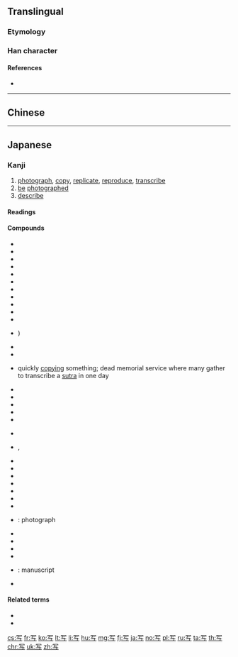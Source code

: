 {{also|冩|寫}}
==Translingual==
{{stroke order|strokes=5}}
{{ja-forms|[[写]]|[[写]]|[[寫]]}}

===Etymology===
{{Han simp|寫}}

===Han character===
{{Han char|rn=14|rad=冖|as=03|sn=5|four=|canj=BYSM|ids=⿱冖与}}

====References====
* {{Han ref|kx=0130.161|dkj=01570|dj=0292.170|hdz=10303.010|uh=5199|ud=20889}}

----

==Chinese==
{{zh-see|寫}}

----

==Japanese==

===Kanji===
{{ja-kanji|grade=3|rs=冖03|style=s|kyu=寫}}

# [[photograph]], [[copy]], [[replicate]], [[reproduce]], [[transcribe]]
# [[be]] [[photographed]]
# [[describe]]

====Readings====
{{ja-readings|goon=[[しゃ]] (sha)|kanon=[[しゃ]] (sha)|kun=[[うつす]] ([[写す]], utsusu), [[うつし]] ([[写し]], utsushi)}}

====Compounds====
{{der-top|Compounds}}
* {{ja-r|映写|えいしゃ}}
* {{ja-r|活写|かっしゃ}}
* {{ja-r|誤写|ごしゃ}}
* {{ja-r|試写|ししゃ}}
* {{ja-r|縮写|しゅくしゃ}}
* {{ja-r|手写|しゅしゃ}}
* {{ja-r|書写|しょしゃ}}
* {{ja-r|実写|じっしゃ}}
* {{ja-r|ジャケ写|ジャケしゃ}}
* {{ja-r|浄写|じょうしゃ}}
* {{ja-r|接写|せっしゃ}}
* {{ja-r|速写|そくしゃ}})
* {{ja-r|転写|てんしゃ}}
* {{ja-r|透写|とうしゃ}}
* {{ja-r|頓写|とんしゃ}} quickly [[copying]] something; dead memorial service where many gather to transcribe a [[sutra]] in one day
* {{ja-r|謄写|かっしゃ}}
* {{ja-r|特写|とくしゃ}}
* {{ja-r|念写|ねんしゃ}}
* {{ja-r|筆写|ひっしゃ}}
* {{ja-r|描写|びょうしゃ}}
{{der-mid}}
* {{ja-r|複写|ふくしゃ}}
* {{ja-r|模写|もしゃ}}, {{ja-r|摸写|もしゃ}}
* {{ja-r|臨写|りんしゃ}}
* {{ja-r|被写界深度|ひしゃかいしんど}}
* {{ja-r|写経|しゃきょう}}
* {{ja-r|写字|しゃじ}}
* {{ja-r|写実|しゃじつ}}
* {{ja-r|写象|しゃぞう}}
* {{ja-r|写植|しゃしょく}}
* {{ja-r|写真|しゃしん}}: photograph
* {{ja-r|写生|しゃせい}}
* {{ja-r|写像|しゃぞう}}
* {{ja-r|被写体|ひしゃたい}}
* {{ja-r|写譜|しゃふ}}
* {{ja-r|写本|しゃほん}}: manuscript
* {{ja-r|写メール|しゃメール}}
{{der-bottom}}

====Related terms====
* {{ja-r|写す|うつす}}
* {{ja-r|写る|うつる}}

[[cs:写]]
[[fr:写]]
[[ko:写]]
[[lt:写]]
[[li:写]]
[[hu:写]]
[[mg:写]]
[[fj:写]]
[[ja:写]]
[[no:写]]
[[pl:写]]
[[ru:写]]
[[ta:写]]
[[th:写]]
[[chr:写]]
[[uk:写]]
[[zh:写]]